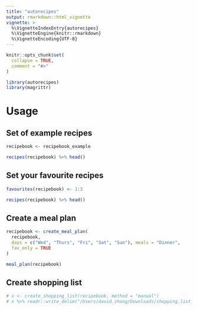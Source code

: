 ```yaml
---
title: "autorecipes"
output: rmarkdown::html_vignette
vignette: >
  %\VignetteIndexEntry{autorecipes}
  %\VignetteEngine{knitr::rmarkdown}
  %\VignetteEncoding{UTF-8}
---
```


```r
knitr::opts_chunk$set(
  collapse = TRUE,
  comment = "#>"
)
```

```r
library(autorecipes)
library(magrittr)
```

# Usage

## Set of example recipes

```r

recipebook <- recipebook_example

recipes(recipebook) %>% head()
```

## Set your favourite recipes

```r

favourites(recipebook) <- 1:3

recipes(recipebook) %>% head()
```

## Create a meal plan

```r

recipebook <- create_meal_plan(
  recipebook,
  days = c("Wed", "Thurs", "Fri", "Sat", "Sun"), meals = "Dinner",
  fav_only = TRUE
)

meal_plan(recipebook)
```

## Create shopping list

```r

# x <- create_shopping_list(recipebook, method = "manual")
# x %>% readr::write_delim("/Users/david_zhang/Downloads/shopping_list_dz_cjkg.txt", delim = "\t")
```
